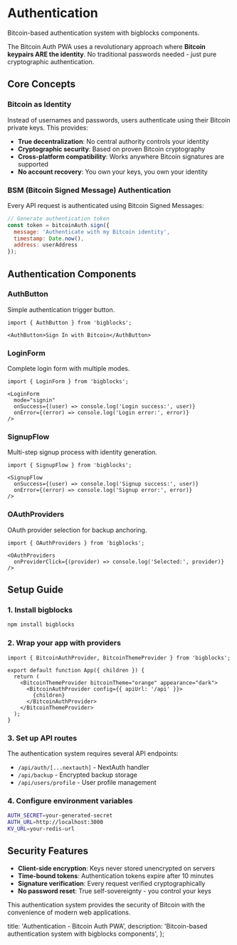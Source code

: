 # Authentication

Bitcoin-based authentication system with bigblocks components.

The Bitcoin Auth PWA uses a revolutionary approach where **Bitcoin keypairs ARE the identity**. 
No traditional passwords needed - just pure cryptographic authentication.

## Core Concepts

### Bitcoin as Identity
Instead of usernames and passwords, users authenticate using their Bitcoin private keys. This provides:

- **True decentralization**: No central authority controls your identity
- **Cryptographic security**: Based on proven Bitcoin cryptography
- **Cross-platform compatibility**: Works anywhere Bitcoin signatures are supported
- **No account recovery**: You own your keys, you own your identity

### BSM (Bitcoin Signed Message) Authentication
Every API request is authenticated using Bitcoin Signed Messages:

```javascript title="auth-token.js"
// Generate authentication token
const token = bitcoinAuth.sign({
  message: 'Authenticate with my Bitcoin identity',
  timestamp: Date.now(),
  address: userAddress
});
```

## Authentication Components

### AuthButton
Simple authentication trigger button.

```tsx title="AuthButton.tsx"
import { AuthButton } from 'bigblocks';

<AuthButton>Sign In with Bitcoin</AuthButton>
```

### LoginForm
Complete login form with multiple modes.

```tsx title="LoginForm.tsx"
import { LoginForm } from 'bigblocks';

<LoginForm 
  mode="signin"
  onSuccess={(user) => console.log('Login success:', user)}
  onError={(error) => console.log('Login error:', error)}
/>
```

### SignupFlow
Multi-step signup process with identity generation.

```tsx title="SignupFlow.tsx"
import { SignupFlow } from 'bigblocks';

<SignupFlow
  onSuccess={(user) => console.log('Signup success:', user)}
  onError={(error) => console.log('Signup error:', error)}
/>
```

### OAuthProviders
OAuth provider selection for backup anchoring.

```tsx title="OAuthProviders.tsx"
import { OAuthProviders } from 'bigblocks';

<OAuthProviders
  onProviderClick={(provider) => console.log('Selected:', provider)}
/>
```

## Setup Guide

### 1. Install bigblocks

```bash
npm install bigblocks
```

### 2. Wrap your app with providers

```tsx title="app.tsx"
import { BitcoinAuthProvider, BitcoinThemeProvider } from 'bigblocks';

export default function App({ children }) {
  return (
    <BitcoinThemeProvider bitcoinTheme="orange" appearance="dark">
      <BitcoinAuthProvider config={{ apiUrl: '/api' }}>
        {children}
      </BitcoinAuthProvider>
    </BitcoinThemeProvider>
  );
}
```

### 3. Set up API routes
The authentication system requires several API endpoints:

- `/api/auth/[...nextauth]` - NextAuth handler
- `/api/backup` - Encrypted backup storage
- `/api/users/profile` - User profile management

### 4. Configure environment variables

```bash title=".env.local"
AUTH_SECRET=your-generated-secret
AUTH_URL=http://localhost:3000
KV_URL=your-redis-url
```

## Security Features

- **Client-side encryption**: Keys never stored unencrypted on servers
- **Time-bound tokens**: Authentication tokens expire after 10 minutes
- **Signature verification**: Every request verified cryptographically
- **No password reset**: True self-sovereignty - you control your keys

This authentication system provides the security of Bitcoin with the convenience of modern web applications.

  title: 'Authentication - Bitcoin Auth PWA',
  description: 'Bitcoin-based authentication system with bigblocks components',
};